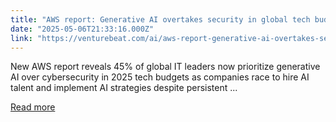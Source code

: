 ```yaml
---
title: "AWS report: Generative AI overtakes security in global tech budgets for 2025"
date: "2025-05-06T21:33:16.000Z"
link: "https://venturebeat.com/ai/aws-report-generative-ai-overtakes-security-in-global-tech-budgets-for-2025/"
---
```


New AWS report reveals 45% of global IT leaders now prioritize generative AI over cybersecurity in 2025 tech budgets as companies race to hire AI talent and implement AI strategies despite persistent ...

[Read more](https://venturebeat.com/ai/aws-report-generative-ai-overtakes-security-in-global-tech-budgets-for-2025/)
